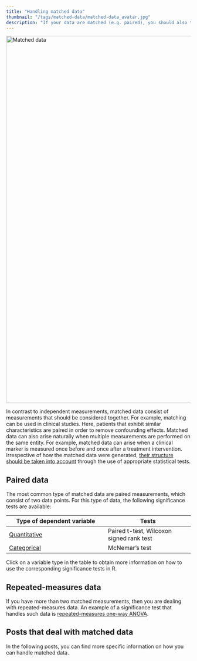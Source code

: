 ```yaml
---
title: "Handling matched data"
thumbnail: "/tags/matched-data/matched-data_avatar.jpg"
description: "If your data are matched (e.g. paired), you should also treat it like this. Learn which statistical tests are appropriate for matched data here!"
---
```

<img src="matched-data_avatar.jpg" alt = "Matched data" width = "1500" height = "1000">

In contrast to independent measurements, matched data consist of measurements that should be considered together. For example, matching can be used in clinical studies. Here, patients that exhibit similar characteristics are paired in order to remove confounding effects. Matched data can also arise naturally when multiple measurements are performed on the same entity. For example, matched data can arise when a clinical marker is measured once before and once after a
treatment intervention. Irrespective of how the matched data were generated, [their structure should be taken into account](/post/statistical_test/paired_vs_unpaired_tests/) through the use of appropriate statistical tests.

## Paired data

The most common type of matched data are paired measurements, which consist of two data points. For this type of data, the following significance tests are available:

| Type of dependent variable   | Tests
|---------------------|------------------|
| [Quantitative](/post/statistical_test/signed_wilcox_rank_test/) | Paired t-test, Wilcoxon signed rank test |
| [Categorical](/post/statistical_test/mcnemars_test/)         | McNemar's test      |

Click on a variable type in the table to obtain more information on how to use the corresponding significance tests in R.

## Repeated-measures data

If you have more than two matched measurements, then you are dealing with repeated-measures data. An example of a significance test that handles such data is [repeated-measures one-way ANOVA](https://www.graphpad.com/guides/prism/7/statistics/index.htm?stat_checklist_1wayanova_rm.htm).

## Posts that deal with matched data

In the following posts, you can find more specific information on how you can handle matched data.
